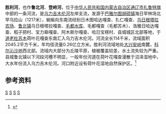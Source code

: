{{Otheruses|胜利河|other=同名或類似名的其它條目描述}}
'''胜利河'''，也作'''鲁北河'''、'''登岭河'''，位于[[中华人民共和国|中华人民共和国]][[内蒙古自治区|内蒙古自治区]][[通辽市|通辽市]][[扎鲁特旗|扎鲁特旗]]中部的一条河流，是[[乌力吉木伦河|乌力吉木伦河]]左岸支流，发源于[[巴雅尔图胡硕镇|巴雅尔图胡硕镇]]海日罕林场北罕乌拉山（1217米），蜿蜒向东南流经别日木图哈达嘎查、扎仁嘎查、[[乌日根塔拉农场|乌日根塔拉农场]]、[[鲁北镇|鲁北镇]]乌日根塔拉嘎查、[[毛都水库|毛都水库]]、毛都嘎查（毛都苏木）、浩雅日哈达嘎查、稻子把村、宝力皋嘎查、阿木斯尔嘎查、哈日宝楞村、县城城区北部等地，于[[道老杜苏木|道老杜苏木]]荷叶花嘎查东南汇入乌力吉木伦河。河流全长114千米，流域面积2045.2平方千米，年均径流量0.26亿立方米。胜利河流域地处[[大兴安岭|大兴安岭]]南麓，[[科尔沁沙地|科尔沁沙地]]西北部。流域内大部分为丘陵平原，植被覆盖较差，水土流失较为严重。县城鲁北镇以下河段河槽不明显，一般年份河道在荷叶花嘎查漫散于沼泽湿地中，大水年份流入乌力吉木伦河。河口附近设有荷叶花湿地自然保护区。<ref name="中国河湖大典">{{cite book zh |author=《[[中国河湖大典|中国河湖大典]]》编纂委员会 |title=《中国河湖大典·黑龙江、辽河卷》 |format=M |edition=1 |location=北京 |publisher=中国水利水电出版社 |date=2014年4月 |pages=245页 |id= ISBN 978-7-5170-1950-3}}</ref>
==参考资料==
{{reflist}}

{{China-river-stub}}
[[Category:内蒙古河流|S]]
[[Category:辽河水系|S]]
[[Category:通辽地理|S]]
[[Category:扎鲁特旗|S]]